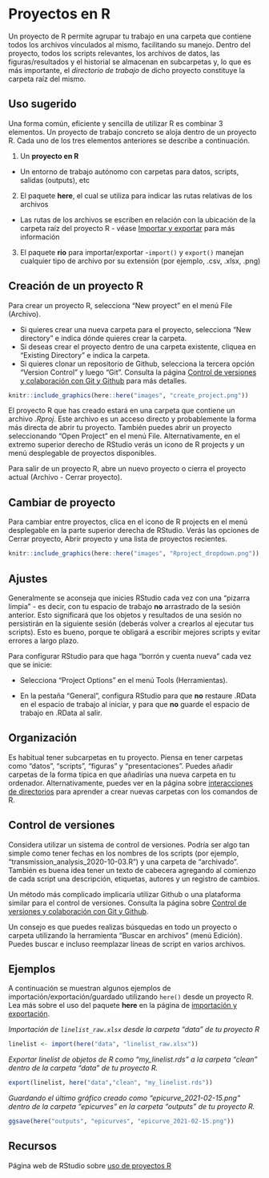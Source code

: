 # Proyectos en R{#r-projects}

Un proyecto de R permite agrupar tu trabajo en una carpeta que contiene todos los archivos vínculados al mismo, facilitando su manejo. Dentro del proyecto, todos los scripts relevantes, los archivos de datos, las figuras/resultados y el historial se almacenan en subcarpetas y, lo que es más importante, el *directorio de trabajo* de dicho proyecto constituye la carpeta raíz del mismo.

## Uso sugerido

Una forma común, eficiente y sencilla de utilizar R es combinar 3 elementos. Un proyecto de trabajo concreto se aloja dentro de un proyecto R. Cada uno de los tres elementos anteriores se describe a continuación.

1) Un **proyecto en R **
  - Un entorno de trabajo autónomo con carpetas para datos, scripts, salidas (outputs), etc

2) El paquete **here**, el cual se utiliza para indicar las rutas relativas de los archivos
  - Las rutas de los archivos se escriben en relación con la ubicación de la carpeta raíz del proyecto R - véase [Importar y exportar](#import-and-export) para más información

3) El paquete **rio** para importar/exportar
    -`import()` y `export()` manejan cualquier tipo de archivo por su extensión (por ejemplo, .csv, .xlsx, .png)
    
<!-- ======================================================= -->

## Creación de un proyecto R

Para crear un proyecto R, selecciona "New proyect" en el menú File (Archivo).

* Si quieres crear una nueva carpeta para el proyecto, selecciona "New directory" e indica dónde quieres crear la carpeta.
* Si deseas crear el proyecto dentro de una carpeta existente, cliquea en "Existing Directory" e indica la carpeta.
* Si quieres clonar un repositorio de Github, selecciona la tercera opción "Version Control" y luego "Git". Consulta la página [Control de versiones y colaboración con Git y Github](#version-control-and-collaboration-with-) para más detalles.

```r
knitr::include_graphics(here::here("images", "create_project.png"))
```


El proyecto R que has creado estará en una carpeta que contiene un archivo *.Rproj*. Este archivo es un acceso directo y probablemente la forma más directa de abrir tu proyecto. También puedes abrir un proyecto seleccionando "Open Project" en el menú File. Alternativamente, en el extremo superior derecho de RStudio verás un icono de R projects y un menú desplegable de proyectos disponibles.

Para salir de un proyecto R, abre un nuevo proyecto o cierra el proyecto actual (Archivo - Cerrar proyecto).

## Cambiar de proyecto

Para cambiar entre proyectos, clica en el icono de R projects en el menú desplegable en la parte superior derecha de RStudio. Verás las opciones de Cerrar proyecto, Abrir proyecto y una lista de proyectos recientes.

```r
knitr::include_graphics(here::here("images", "Rproject_dropdown.png"))
```

## Ajustes

Generalmente se aconseja que inicies RStudio cada vez con una "pizarra limpia" - es decir, con tu espacio de trabajo **no** arrastrado de la sesión anterior. Esto significará que los objetos y resultados de una sesión no persistirán en la siguiente sesión (deberás volver a crearlos al ejecutar tus scripts). Esto es bueno, porque te obligará a escribir mejores scripts y evitar errores a largo plazo.

Para configurar RStudio para que haga "borrón y cuenta nueva" cada vez que se inicie:

* Selecciona "Project Options" en el menú Tools (Herramientas).

* En la pestaña "General", configura RStudio para que **no** restaure .RData en el espacio de trabajo al iniciar, y para que **no** guarde el espacio de trabajo en .RData al salir.

## Organización

Es habitual tener subcarpetas en tu proyecto. Piensa en tener carpetas como "datos", "scripts", "figuras" y "presentaciones". Puedes añadir carpetas de la forma típica en que añadirías una nueva carpeta en tu ordenador. Alternativamente, puedes ver en la página sobre [interacciones de directorios](#directory-interactions) para aprender a crear nuevas carpetas con los comandos de R.

## Control de versiones

Considera utilizar un sistema de control de versiones. Podría ser algo tan simple como tener fechas en los nombres de los scripts (por ejemplo, "transmission_analysis_2020-10-03.R") y una carpeta de "archivado". También es buena idea tener un texto de cabecera agregando al comienzo de cada script una descripción, etiquetas, autores y un registro de cambios.

Un método más complicado implicaría utilizar Github o una plataforma similar para el control de versiones. Consulta la página sobre [Control de versiones y colaboración con Git y Github](#version-control-and-collaboration-with-).

Un consejo es que puedes realizas búsquedas en todo un proyecto o carpeta utilizando la herramienta "Buscar en archivos" (menú Edición).
Puedes buscar e incluso reemplazar líneas de script en varios archivos.

## Ejemplos

A continuación se muestran algunos ejemplos de importación/exportación/guardado utilizando `here()` desde un proyecto R. Lea más sobre el uso del paquete **here** en la página de [importación y exportación](#import-and-export).

*Importación de `linelist_raw.xlsx` desde la carpeta "data" de tu proyecto R*

```r
linelist <- import(here("data", "linelist_raw.xlsx"))
```

*Exportar linelist de objetos de R como "my_linelist.rds" a la carpeta "clean" dentro de la carpeta "data" de tu proyecto R.*

```r
export(linelist, here("data","clean", "my_linelist.rds"))
```

*Guardando el último gráfico creado como "epicurve_2021-02-15.png" dentro de la carpeta "epicurves" en la carpeta "outputs" de tu proyecto R.*

```r
ggsave(here("outputs", "epicurves", "epicurve_2021-02-15.png"))
```
<!-- ======================================================= -->
## Recursos

Página web de RStudio sobre [uso de proyectos R](https://support.rstudio.com/hc/en-us/articles/200526207-Using-Projects)
